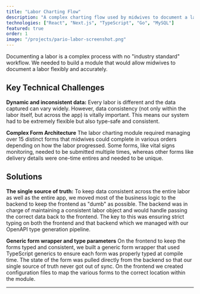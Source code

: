 ```yaml
---
title: "Labor Charting Flow"
description: "A complex charting flow used by midwives to document a labor."
technologies: ["React", "Next.js", "TypeScript", "Go", "MySQL"]
featured: true
order: 1
image: "/projects/pario-labor-screenshot.png"
---
```


Documenting a labor is a complex process with no "industry standard" workflow. We needed to 
build a module that would allow midwives to document a labor flexibly and accurately. 

## Key Technical Challenges

**Dynamic and inconsistent data:**
Every labor is different and the data captured can vary widely. However, data consistency (not only 
within the labor itself, but across the app) is vitally important. This means our system had to be 
extremely flexible but also type-safe and consistent.

**Complex Form Architecture**
The labor charting module required managing over 15 distinct forms that midwives could complete in various 
orders depending on how the labor progressed. Some forms, like vital signs monitoring, needed to be submitted
multiple times, whereas other forms like delivery details were one-time entires and needed to be unique. 

## Solutions

**The single source of truth:**
To keep data consistent across the entire labor as well as the entire app, we moved most of the business
logic to the backend to keep the frontend as "dumb" as possible. The backend was in charge of maintaining
a consistent labor object and would handle passing the correct data back to the frontend. The key to this 
was ensuring strict typing on both the frontend and that backend which we managed with our OpenAPI type 
generation pipeline.

**Generic form wrapper and type parameters**
On the frontend to keep the forms typed and consistent, we built a generic form wrapper that used TypeScript generics to 
ensure each form was properly typed at compile time. The state of the form was pulled directly from the
backend so that our single source of truth never got out of sync. On the frontend we created configuration
files to map the various forms to the correct location within the module.

---